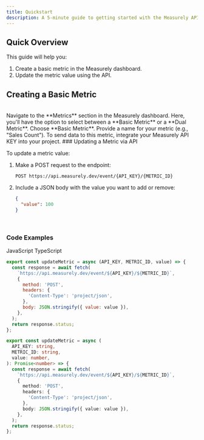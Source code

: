 ```yaml
---
title: Quickstart
description: A 5-minute guide to getting started with the Measurely API.
---
```


## Quick Overview

This guide will help you:

1. Create a basic metric in the Measurely dashboard.
2. Update the metric value using the API.

## Creating a Basic Metric

<br />
<Stepper>
  <StepperItem title='Step 1: Access the Metrics Page'>
    Navigate to the **Metrics** section in the Measurely dashboard.
  </StepperItem>
  <StepperItem title='Step 2: Click Create Metric'>
    Here, you'll have the option to select between a **Basic Metric** or a
    **Dual Metric**. Choose **Basic Metric**.
  </StepperItem>
  <StepperItem title='Step 3: Enter Metric Details'>
    Provide a name for your metric (e.g., "Sales Count").
  </StepperItem>
  <StepperItem title='Step 4: API KEY Integration'>
    To send data to this metric, integrate your Measurely API KEY into your
    project.
  </StepperItem>
</Stepper>
### Updating a Metric via API

To update a metric value:

1. Make a POST request to the endpoint:

   ```
   POST https://api.measurely.dev/event/{API_KEY}/{METRIC_ID}
   ```

2. Include a JSON body with the value you want to add or remove:

   ```json
   {
     "value": 100
   }
   ```

   <br />

### Code Examples

<Tabs defaultValue="javascript" className="pt-5 pb-1">
  <TabsList>
    <TabsTrigger value="javascript">JavaScript</TabsTrigger>
    <TabsTrigger value="typescript">TypeScript</TabsTrigger>
  </TabsList>
  <TabsContent value="javascript">

```javascript
export const updateMetric = async (API_KEY, METRIC_ID, value) => {
  const response = await fetch(
    `https://api.measurely.dev/event/${API_KEY}/${METRIC_ID}`,
    {
      method: 'POST',
      headers: {
        'Content-Type': 'project/json',
      },
      body: JSON.stringify({ value: value }),
    },
  );
  return response.status;
};
```

  </TabsContent>
  <TabsContent value="typescript">

```typescript
export const updateMetric = async (
  API_KEY: string,
  METRIC_ID: string,
  value: number,
): Promise<number> => {
  const response = await fetch(
    `https://api.measurely.dev/event/${API_KEY}/${METRIC_ID}`,
    {
      method: 'POST',
      headers: {
        'Content-Type': 'project/json',
      },
      body: JSON.stringify({ value: value }),
    },
  );
  return response.status;
};
```

  </TabsContent>
</Tabs>

